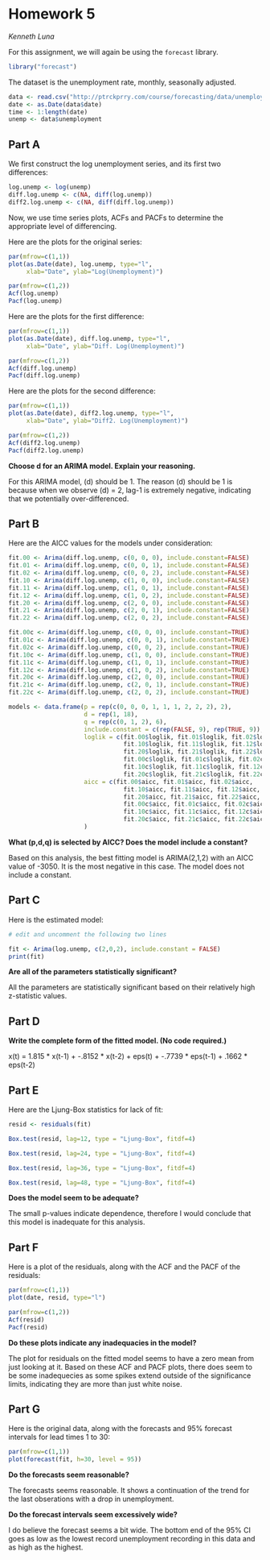 Homework 5
==========
*Kenneth Luna*

For this assignment, we will again be using the `forecast` library.

```r
library("forecast")
```

The dataset is the unemployment rate, monthly, seasonally adjusted.

```r
data <- read.csv("http://ptrckprry.com/course/forecasting/data/unemployment.csv")
date <- as.Date(data$date)
time <- 1:length(date)
unemp <- data$unemployment
```


Part A
------

We first construct the log unemployment series, and its first two differences:
```r

log.unemp <- log(unemp)
diff.log.unemp <- c(NA, diff(log.unemp))
diff2.log.unemp <- c(NA, diff(diff.log.unemp))

```

Now, we use time series plots, ACFs and PACFs to determine the appropriate
level of differencing.

Here are the plots for the original series:

```r

par(mfrow=c(1,1))
plot(as.Date(date), log.unemp, type="l",
     xlab="Date", ylab="Log(Unemployment)")

par(mfrow=c(1,2))
Acf(log.unemp)
Pacf(log.unemp)

```

Here are the plots for the first difference:

```r
par(mfrow=c(1,1))
plot(as.Date(date), diff.log.unemp, type="l",
     xlab="Date", ylab="Diff. Log(Unemployment)")

par(mfrow=c(1,2))
Acf(diff.log.unemp)
Pacf(diff.log.unemp)

```

Here are the plots for the second difference:

```r

par(mfrow=c(1,1))
plot(as.Date(date), diff2.log.unemp, type="l",
     xlab="Date", ylab="Diff2. Log(Unemployment)")

par(mfrow=c(1,2))
Acf(diff2.log.unemp)
Pacf(diff2.log.unemp)

```


**Choose d for an ARIMA model.  Explain your reasoning.**

For this ARIMA model, (d) should be 1.  The reason (d) should be 1 is because when we observe
(d) = 2, lag-1 is extremely negative, indicating that we potentially over-differenced. 


Part B
------

Here are the AICC values for the models under consideration:

```r

fit.00 <- Arima(diff.log.unemp, c(0, 0, 0), include.constant=FALSE)
fit.01 <- Arima(diff.log.unemp, c(0, 0, 1), include.constant=FALSE)
fit.02 <- Arima(diff.log.unemp, c(0, 0, 2), include.constant=FALSE)
fit.10 <- Arima(diff.log.unemp, c(1, 0, 0), include.constant=FALSE)
fit.11 <- Arima(diff.log.unemp, c(1, 0, 1), include.constant=FALSE)
fit.12 <- Arima(diff.log.unemp, c(1, 0, 2), include.constant=FALSE)
fit.20 <- Arima(diff.log.unemp, c(2, 0, 0), include.constant=FALSE)
fit.21 <- Arima(diff.log.unemp, c(2, 0, 1), include.constant=FALSE)
fit.22 <- Arima(diff.log.unemp, c(2, 0, 2), include.constant=FALSE)

fit.00c <- Arima(diff.log.unemp, c(0, 0, 0), include.constant=TRUE)
fit.01c <- Arima(diff.log.unemp, c(0, 0, 1), include.constant=TRUE)
fit.02c <- Arima(diff.log.unemp, c(0, 0, 2), include.constant=TRUE)
fit.10c <- Arima(diff.log.unemp, c(1, 0, 0), include.constant=TRUE)
fit.11c <- Arima(diff.log.unemp, c(1, 0, 1), include.constant=TRUE)
fit.12c <- Arima(diff.log.unemp, c(1, 0, 2), include.constant=TRUE)
fit.20c <- Arima(diff.log.unemp, c(2, 0, 0), include.constant=TRUE)
fit.21c <- Arima(diff.log.unemp, c(2, 0, 1), include.constant=TRUE)
fit.22c <- Arima(diff.log.unemp, c(2, 0, 2), include.constant=TRUE)

models <- data.frame(p = rep(c(0, 0, 0, 1, 1, 1, 2, 2, 2), 2),
                     d = rep(1, 18),
                     q = rep(c(0, 1, 2), 6),
                     include.constant = c(rep(FALSE, 9), rep(TRUE, 9)),
                     loglik = c(fit.00$loglik, fit.01$loglik, fit.02$loglik,
                                fit.10$loglik, fit.11$loglik, fit.12$loglik,
                                fit.20$loglik, fit.21$loglik, fit.22$loglik,
                                fit.00c$loglik, fit.01c$loglik, fit.02c$loglik,
                                fit.10c$loglik, fit.11c$loglik, fit.12c$loglik,
                                fit.20c$loglik, fit.21c$loglik, fit.22c$loglik),
                     aicc = c(fit.00$aicc, fit.01$aicc, fit.02$aicc,
                                fit.10$aicc, fit.11$aicc, fit.12$aicc,
                                fit.20$aicc, fit.21$aicc, fit.22$aicc,
                                fit.00c$aicc, fit.01c$aicc, fit.02c$aicc,
                                fit.10c$aicc, fit.11c$aicc, fit.12c$aicc,
                                fit.20c$aicc, fit.21c$aicc, fit.22c$aicc)
                     )

```

**What (p,d,q) is selected by AICC?  Does the model include a constant?**

Based on this analysis, the best fitting model is ARIMA(2,1,2) with an AICC value of -3050.  It is the most negative in this case.  The model does not include a constant.  


Part C
------

Here is the estimated model:
```r
# edit and uncomment the following two lines

fit <- Arima(log.unemp, c(2,0,2), include.constant = FALSE)
print(fit)

```


**Are all of the parameters statistically significant?**

All the parameters are statistically significant based on their relatively high z-statistic values.  


Part D
------

**Write the complete form of the fitted model. (No code required.)**


x(t) = 1.815 * x(t-1) + -.8152 * x(t-2) + eps(t) + -.7739 * eps(t-1) + .1662 * eps(t-2)


Part E
------

Here are the Ljung-Box statistics for lack of fit:

```r

resid <- residuals(fit)

Box.test(resid, lag=12, type = "Ljung-Box", fitdf=4)

Box.test(resid, lag=24, type = "Ljung-Box", fitdf=4)

Box.test(resid, lag=36, type = "Ljung-Box", fitdf=4)

Box.test(resid, lag=48, type = "Ljung-Box", fitdf=4)

```

**Does the model seem to be adequate?**

The small p-values indicate dependence, therefore I would conclude that this model is inadequate for this analysis.  

Part F
------

Here is a plot of the residuals, along with the ACF and the PACF of the
residuals:

```r
par(mfrow=c(1,1))
plot(date, resid, type="l")

par(mfrow=c(1,2))
Acf(resid)
Pacf(resid)
```

**Do these plots indicate any inadequacies in the model?**

The plot for residuals on the fitted model seems to have a zero mean from just looking at it.  Based on these ACF and PACF plots, there does seem to be some inadequecies as some spikes extend outside of the significance limits, indicating they are more than just white noise.  


Part G
------

Here is the original data, along with the forecasts and 95% forecast intervals
for lead times 1 to 30:

```r
par(mfrow=c(1,1))
plot(forecast(fit, h=30, level = 95))
```

**Do the forecasts seem reasonable?**

The forecasts seems reasonable.  It shows a continuation of the trend for the last obserations with a drop in unemployment. 

**Do the forecast intervals seem excessively wide?**

I do believe the forecast seems a bit wide.  The bottom end of the 95% CI goes as low as the lowest record unemployment recording in this data and as high as the highest.  


